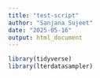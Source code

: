 ```yaml
---
title: "test-script"
author: "Sanjana Sujeet"
date: "2025-05-16"
output: html_document
---
```



```r
library(tidyverse)
library(lterdatasampler)
```

